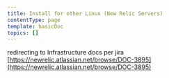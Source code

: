 ```yaml
---
title: Install for other Linux (New Relic Servers)
contentType: page
template: basicDoc
topics: []
---
```


redirecting to Infrastructure docs per jira [https://newrelic.atlassian.net/browse/DOC-3895](https://newrelic.atlassian.net/browse/DOC-3895)
